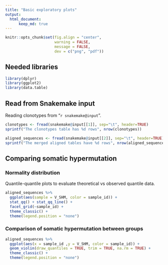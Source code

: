 ```yaml
---
title: "Basic exploratory plots"
output:
  html_document:
      keep_md: true
---
```

```r
knitr::opts_chunk$set(fig.align = "center",
                      warning = FALSE,
                      message = FALSE,
                      dev = c("png", "pdf"))
```

## Needed libraries
```r
library(dplyr)
library(ggplot2)
library(data.table)
```

## Read from Snakemake input

Reading clonotypes from "`r snakemake@input`".

```r
clonotypes <- fread(snakemake@input[[1]], sep="\t", header=TRUE)
sprintf("The clonotypes table has %d rows", nrow(clonotypes))

aligned_sequences <- fread(snakemake@input[[2]], sep="\t", header=TRUE)
sprintf("The merged aligned tables have %d rows", nrow(aligned_sequences))
```

## Comparing somatic hypermutation

### Normality distribution

Quantile-quantile plots to evaluate theoretical vs observed quantile data.

```r
aligned_sequences %>%
  ggplot(aes(sample = V_SHM, color = sample_id)) +
  stat_qq() + stat_qq_line() +
  facet_grid(~sample_id) +
  theme_classic() +
  theme(legend.position = "none")
```

### Comparison of somatic hypermutation between groups

```r
aligned_sequences %>%
  ggplot(aes(x = sample_id ,y = V_SHM, color = sample_id)) +
  geom_violin(draw_quantiles = TRUE, trim = TRUE, na.rm = TRUE) +
  theme_classic() +
  theme(legend.position = "none")
```
